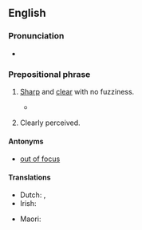 ==English==

===Pronunciation===
* {{audio|en|en-au-in focus.ogg|Audio (AU)}}

===Prepositional phrase===
{{en-PP}}

# {{lb|en|of an image}} [[sharp|Sharp]] and [[clear]] with no fuzziness.
#* {{quote-journal|en|year=2013|month=July-August|author=[http://www.americanscientist.org/authors/detail/catherine-clabby Catherine Clabby]
|magazine={{w|American Scientist}}|title=[http://www.americanscientist.org/issues/pub/2013/4/focus-on-everything Focus on Everything]
|passage=Not long ago, it was difficult to produce photographs of tiny creatures with every part '''in focus'''. That’s because the lenses that are excellent at magnifying tiny subjects produce a narrow depth of field.}}
# {{lb|en|idiomatic|of one's thoughts}} Clearly perceived.
#: {{ux|en|As he spoke the plan became '''in focus'''.}}

====Antonyms====
* {{sense|clearly visible}} [[out of focus]]

====Translations====
{{trans-top|sharp and clearly visible}}
* Dutch: {{t|nl|scherpgesteld}}, {{t+|nl|scherp}}
* Irish: {{t|ga|i bhfócas}}
{{trans-mid}}
* Maori: {{t|mi|ngangahu}}
{{trans-bottom}}